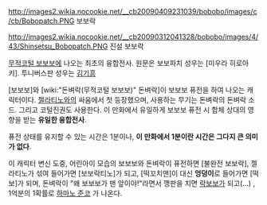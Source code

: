 http://images2.wikia.nocookie.net/__cb20090409231039/bobobo/images/c/cb/Bobopatch.PNG 
보보락

http://images2.wikia.nocookie.net/__cb20090312041328/bobobo/images/4/43/Shinsetsu_Bobopatch.PNG 
진설 보보락

[[무적코털 보보보]]에 나오는 최초의 융합전사.
원문은 보보파치
성우는 [미우라 히로아키]. 투니버스판 성우는 [[김기흥]]

[보보보]와 [wiki:"돈벼락(무적코털 보보보)" 돈벼락]이 보보보 퓨전을 하여 나오는 캐릭터이다.
[[젤라티노]]와의 싸움에서 첫 등장했으며, 사용하는 무기는 돈벼락의 돈벼락 소드. 그리고 코털진권도 사용한다.
이 만화에서 유일하게 보보보 퓨전 시 합체 상대의 영향을 받는 '''유일한 융합전사'''.

퓨전 상태를 유지할 수 있는 시간은 1분이나, '''이 만화에서 1분이란 시간은 그다지 큰 의미가 없다'''.

이 캐릭터 변신 도중, 어린아이 모습의 보보보와 돈벼락이 퓨전하면 [불완전 보보락], 젤라티노가 섞여 들어가면 [보보락티노]가 되고, [떡꼬치맨]이 대신 '''엉덩이'''로 들어가면 [떡보]가 되며, 돈벼락이 "왜 보보보가 맨 앞이야!"라면서 깽판을 치면 [[락보보]]가 되고(...) , 1억분의 1확률로 [[하마노 준코]] 가 나온다.
